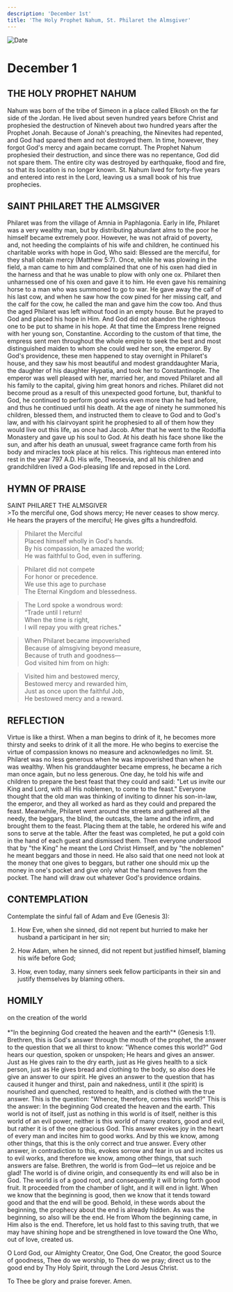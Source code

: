 ```yaml
---
description: 'December 1st'
title: 'The Holy Prophet Nahum, St. Philaret the Almsgiver'
---
```


<CustomPaginator />
<RunningHead />

<Image src="/title-imprint.png" height={68} width={50} alt="Date" className="title-imprint"/>

# <div id="date">December <Image className="four-dot" src="/four-dot.png" height={15} width={15} alt="" />1</div>

## THE HOLY PROPHET NAHUM

Nahum was born of the tribe of Simeon in a place called Elkosh on the far side of the Jordan. He lived about seven hundred years before Christ and prophesied the destruction of Nineveh about two hundred years after the Prophet Jonah. Because of Jonah's preaching, the Ninevites had repented, and God had spared them and not destroyed them. In time, however, they forgot God's mercy and again became corrupt. The Prophet Nahum prophesied their destruction, and since there was no repentance, God did not spare them. The entire city was destroyed by earthquake, flood and fire, so that its location is no longer known. St. Nahum lived for forty-five years and entered into rest in the Lord, leaving us a small book of his true prophecies.

## SAINT PHILARET THE ALMSGIVER

Philaret was from the village of Amnia in Paphlagonia. Early in life, Philaret was a very wealthy man, but by distributing abundant alms to the poor he himself became extremely poor. However, he was not afraid of poverty, and, not heeding the complaints of his wife and children, he continued his charitable works with hope in God, Who said: Blessed are the merciful, for they shall obtain mercy (Matthew 5:7). Once, while he was plowing in the field, a man came to him and complained that one of his oxen had died in the harness and that he was unable to plow with only one ox. Philaret then unharnessed one of his oxen and gave it to him. He even gave his remaining horse to a man who was summoned to go to war. He gave away the calf of his last cow, and when he saw how the cow pined for her missing calf, and the calf for the cow, he called the man and gave him the cow too. And thus the aged Philaret was left without food in an empty house. But he prayed to God and placed his hope in Him. And God did not abandon the righteous one to be put to shame in his hope. At that time the Empress Irene reigned with her young son, Constantine. According to the custom of that time, the empress sent men throughout the whole empire to seek the best and most distinguished maiden to whom she could wed her son, the emperor. By God's providence, these men happened to stay overnight in Philaret's house, and they saw his most beautiful and modest granddaughter Maria, the daughter of his daughter Hypatia, and took her to Constantinople. The emperor was well pleased with her, married her, and moved Philaret and all his family to the capital, giving him great honors and riches. Philaret did not become proud as a result of this unexpected good fortune, but, thankful to God, he continued to perform good works even more than he had before, and thus he continued until his death. At the age of ninety he summoned his children, blessed them, and instructed them to cleave to God and to God's law, and with his clairvoyant spirit he prophesied to all of them how they would live out this life, as once had Jacob. After that he went to the Rodolfia Monastery and gave up his soul to God. At his death his face shone like the sun, and after his death an unusual, sweet fragrance came forth from his body and miracles took place at his relics. This righteous man entered into rest in the year 797 A.D. His wife, Theosevia, and all his children and grandchildren lived a God-pleasing life and reposed in the Lord.


## HYMN OF PRAISE
<div style={{textAlign:'center', color:'crimson', fontWeight:'bold'}}>
SAINT PHILARET THE ALMSGIVER
</div>
>To the merciful one, God shows mercy;  
He never ceases to show mercy.  
He hears the prayers of the merciful;  
He gives gifts a hundredfold.  
  
>Philaret the Merciful  
Placed himself wholly in God's hands.  
By his compassion, he amazed the world;  
He was faithful to God, even in suffering.  
  
>Philaret did not compete  
For honor or precedence.  
We use this age to purchase  
The Eternal Kingdom and blessedness.  
  
>The Lord spoke a wondrous word:  
“Trade until I return!  
When the time is right,  
I will repay you with great riches."  
  
>When Philaret became impoverished  
Because of almsgiving beyond measure,  
Because of truth and goodness—  
God visited him from on high:  
  
>Visited him and bestowed mercy,  
Bestowed mercy and rewarded him,  
Just as once upon the faithful Job,  
He bestowed mercy and a reward.  


## REFLECTION

Virtue is like a thirst. When a man begins to drink of it, he becomes more thirsty and seeks to drink of it all the more. He who begins to exercise the virtue of compassion knows no measure and acknowledges no limit. St. Philaret was no less generous when he was impoverished than when he was wealthy. When his granddaughter became empress, he became a rich man once again, but no less generous. One day, he told his wife and children to prepare the best feast that they could and said: "Let us invite our King and Lord, with all His noblemen, to come to the feast." Everyone thought that the old man was thinking of inviting to dinner his son-in-law, the emperor, and they all worked as hard as they could and prepared the feast. Meanwhile, Philaret went around the streets and gathered all the needy, the beggars, the blind, the outcasts, the lame and the infirm, and brought them to the feast. Placing them at the table, he ordered his wife and sons to serve at the table. After the feast was completed, he put a gold coin in the hand of each guest and dismissed them. Then everyone understood that by "the King" he meant the Lord Christ Himself, and by "the noblemen" he meant beggars and those in need. He also said that one need not look at the money that one gives to beggars, but rather one should mix up the money in one's pocket and give only what the hand removes from the pocket. The hand will draw out whatever God's providence ordains.


## CONTEMPLATION

Contemplate the sinful fall of Adam and Eve (Genesis 3):

1. How Eve, when she sinned, did not repent but hurried to make her husband a participant in her sin;

2. How Adam, when he sinned, did not repent but justified himself, blaming his wife before God;

3. How, even today, many sinners seek fellow participants in their sin and justify themselves by blaming others.


## HOMILY
<div style={{textAlign:'center', color:'crimson', fontWeight:'bold'}}>
on the creation of the world
</div>
<br />
<div style={{textAlign:'right'}}>
*"In the beginning God created the heaven and the earth"* (Genesis 1:1).
</div>
Brethren, this is God's answer through the mouth of the prophet, the answer to the question that we all thirst to know: "Whence comes this world?" God hears our question, spoken or unspoken; He hears and gives an answer. Just as He gives rain to the dry earth, just as He gives health to a sick person, just as He gives bread and clothing to the body, so also does He give an answer to our spirit. He gives an answer to the question that has caused it hunger and thirst, pain and nakedness, until it (the spirit) is nourished and quenched, restored to health, and is clothed with the true answer. This is the question: "Whence, therefore, comes this world?" This is the answer: In the beginning God created the heaven and the earth. This world is not of itself, just as nothing in this world is of itself, neither is this world of an evil power, neither is this world of many creators, good and evil, but rather it is of the one gracious God. This answer evokes joy in the heart of every man and incites him to good works. And by this we know, among other things, that this is the only correct and true answer. Every other answer, in contradiction to this, evokes sorrow and fear in us and incites us to evil works, and therefore we know, among other things, that such answers are false. Brethren, the world is from God—let us rejoice and be glad! The world is of divine origin, and consequently its end will also be in God. The world is of a good root, and consequently it will bring forth good fruit. It proceeded from the chamber of light, and it will end in light. When we know that the beginning is good, then we know that it tends toward good and that the end will be good. Behold, in these words about the beginning, the prophecy about the end is already hidden. As was the beginning, so also will be the end. He from Whom the beginning came, in Him also is the end. Therefore, let us hold fast to this saving truth, that we may have shining hope and be strengthened in love toward the One Who, out of love, created us.

O Lord God, our Almighty Creator, One God, One Creator, the good Source of goodness, Thee do we worship, to Thee do we pray; direct us to the good end by Thy Holy Spirit, through the Lord Jesus Christ.

To Thee be glory and praise forever. Amen.